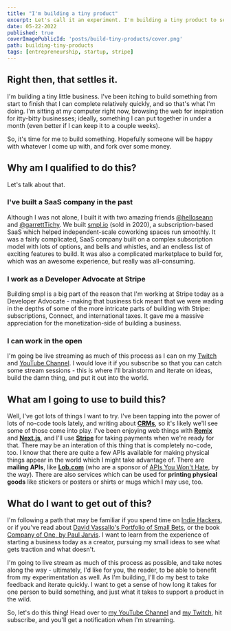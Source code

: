 ```yaml
---
title: "I'm building a tiny product"
excerpt: Let's call it an experiment. I'm building a tiny product to see if I can make something people will buy.
date: 05-22-2022
published: true
coverImagePublicId: 'posts/build-tiny-products/cover.png'
path: building-tiny-products
tags: [entrepreneurship, startup, stripe]
---
```


## Right then, that settles it.

I'm building a tiny little business. I've been itching to build something from start to finish that I can complete relatively quickly, and so that's what I'm doing. I'm sitting at my computer right now, browsing the web for inspiration for itty-bitty businesses; ideally, something I can put together in under a month (even better if I can keep it to a couple weeks).

So, it's time for me to build something. Hopefully someone will be happy with whatever I come up with, and fork over some money.

## Why am I qualified to do this?

Let's talk about that.

### I've built a SaaS company in the past

Although I was not alone, I built it with two amazing friends [@helloseann](https://twitter.com/helloseann) and [@garrettTichy](https://twitter.com/GarrettTichy). We built [smpl.io](https://smpl.io) (sold in 2020), a subscription-based SaaS which helped independent-scale coworking spaces run smoothly. It was a fairly complicated, SaaS company built on a complex subscription model with lots of options, and bells and whistles, and an endless list of exciting features to build. It was also a complicated marketplace to build for, which was an awesome experience, but really was all-consuming.

### I work as a Developer Advocate at Stripe

Building smpl is a big part of the reason that I'm working at Stripe today as a Developer Advocate - making that business tick meant that we were wading in the depths of some of the more intricate parts of building with Stripe: subscriptions, Connect, and international taxes. It gave me a massive appreciation for the monetization-side of building a business.

### I can work in the open

I'm going be live streaming as much of this process as I can on my [Twitch](https://twitch.tv/irreverentmike) and [YouTube Channel](https://www.youtube.com/c/MikeBifulco). I would love it if you subscribe so that you can catch some stream sessions - this is where I'll brainstorm and iterate on ideas, build the damn thing, and put it out into the world.

## What am I going to use to build this?

Well, I've got lots of things I want to try. I've been tapping into the power of lots of no-code tools lately, and writing about [**CRMs**](https://mikebifulco.com/posts/how-do-you-choose-the-right-crm-for-your-product), so it's likely we'll see some of those come into play. I've been enjoying web things with [**Remix**](https://remix.run) and [**Next.js**](https://next.js.org), and I'll use [**Stripe**](https://stripe.com) for taking payments when we're ready for that. There may be an interation of this thing that is completely no-code, too. I know that there are quite a few APIs available for making physical things appear in the world which I might take advantage of. There are **mailing APIs**, like [**Lob.com**](https://lob.com) (who are a sponsor of [APIs You Won't Hate](https://apisyouwonthate.com), by the way). There are also services which can be used for **printing physical goods** like stickers or posters or shirts or mugs which I may use, too.

## What do I want to get out of this?

I'm following a path that may be familiar if you spend time on [Indie Hackers](https://indiehackers.com), or if you've read about [David Vassallo's Portfolio of Small Bets](https://dvassallo.gumroad.com/l/small-bets), or the book [Company of One, by Paul Jarvis](https://www.amazon.com/Company-One-Staying-Small-Business/dp/1328972356).
I want to learn from the experience of starting a business today as a creator, pursuing my small ideas to see what gets traction and what doesn't.

I'm going to live stream as much of this process as possible, and take notes along the way - ultimately, I'd like for you, the reader, to be able to benefit from my experimentation as well. As I'm building, I'll do my best to take feedback and iterate quickly. I want to get a sense of how long it takes for one person to build something, and just what it takes to support a product in the wild.

So, let's do this thing! Head over to [my YouTube Channel](https://www.youtube.com/c/MikeBifulco) and [my Twitch](https://twitch.tv/irreverentmike), hit subscribe, and you'll get a notification when I'm streaming.
